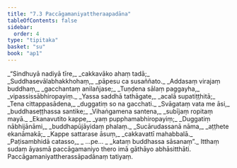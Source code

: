 ```yaml
---
title: "7.3 Paccāgamaniyattheraapadāna"
tableOfContents: false
sidebar:
  order: 4
type: "tipitaka"
basket: "su"
book: "ap1"
---
```



<DynamicBreadcrumb />

<Division number="13" book="ap1">

<Paragraph number="1507" type="verses" book="ap1">
_“Sindhuyā nadiyā tīre,_  
_cakkavāko ahaṃ tadā;_  
_Suddhasevālabhakkhohaṃ,_  
_pāpesu ca susaññato._  

</Paragraph>

</Division>
<Division number="14" book="ap1">

<Paragraph number="1508" type="verses" book="ap1">
_Addasaṃ virajaṃ buddhaṃ,_  
_gacchantaṃ anilañjase;_  
_Tuṇḍena sālaṃ paggayha,_  
_vipassissābhiropayiṃ._  

</Paragraph>

</Division>
<Division number="15" book="ap1">

<Paragraph number="1509" type="verses" book="ap1">
_Yassa saddhā tathāgate,_  
_acalā supatiṭṭhitā;_  
_Tena cittappasādena,_  
_duggatiṃ so na gacchati._  

</Paragraph>

</Division>
<Division number="16" book="ap1">

<Paragraph number="1510" type="verses" book="ap1">
_Svāgataṃ vata me āsi,_  
_buddhaseṭṭhassa santike;_  
_Vihaṅgamena santena,_  
_subījaṃ ropitaṃ mayā._  

</Paragraph>

</Division>
<Division number="17" book="ap1">

<Paragraph number="1511" type="verses" book="ap1">
_Ekanavutito kappe,_  
_yaṃ pupphamabhiropayiṃ;_  
_Duggatiṃ nābhijānāmi,_  
_buddhapūjāyidaṃ phalaṃ._  

</Paragraph>

</Division>
<Division number="18" book="ap1">

<Paragraph number="1512" type="verses" book="ap1">
_Sucārudassanā nāma,_  
_aṭṭhete ekanāmakā;_  
_Kappe sattarase āsuṃ,_  
_cakkavattī mahabbalā._  

</Paragraph>

</Division>
<Division number="19" book="ap1">

<Paragraph number="1513" type="verses" book="ap1">
_Paṭisambhidā catasso,_  
_ …pe… _  
_kataṃ buddhassa sāsanaṃ”._  

</Paragraph>

<Paragraph number="1514" book="ap1">
Itthaṃ sudaṃ āyasmā paccāgamaniyo thero imā gāthāyo abhāsitthāti.

</Paragraph>
</Division>

<Paragraph number="1515" type="center" book="ap1">
Paccāgamaniyattherassāpadānaṃ tatiyaṃ.
</Paragraph>